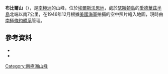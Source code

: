 {{coord|71|56|S|97|44|W|source:GNIS|display=title}}

'''布比爾山'''（{{lang-en|Mount Bubier}}），是[[南極洲|南極洲]]的山峰，位於[[埃爾斯沃思地|埃爾斯沃思地]]，處於[[瑟斯頓島|瑟斯頓島]]的[[愛德華茲半島|愛德華茲半島]]北端以南7公里，在1946年12月根據[[美國海軍|美國海軍]]拍攝的空中照片繪入地圖，現時由[[南極條約體系|南極條約體系]]管理。

==參考資料==
*{{cite gnis | type = antarid | id = 2075| name = Bubier, Mount| accessdate = 2011-09-25}}
*{{usgs-gazetteer|id=2075|name=Bubier, Mount}}

{{Antarctica-geo-stub}}
[[Category:南極洲山峰|Category:南極洲山峰]]